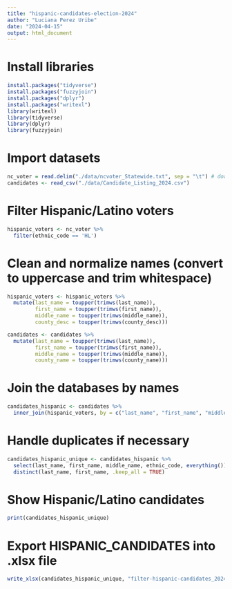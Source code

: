 ```yaml
---
title: "hispanic-candidates-election-2024"
author: "Luciana Perez Uribe"
date: "2024-04-15"
output: html_document
---
```


# Install libraries
```r
install.packages("tidyverse")
install.packages("fuzzyjoin")
install.packages("dplyr")
install.packages("writexl")
library(writexl)
library(tidyverse)
library(dplyr)
library(fuzzyjoin)
```

# Import datasets
```r
nc_voter = read.delim("./data/ncvoter_Statewide.txt", sep = "\t") # downloaded April 15, 2024
candidates <- read_csv("./data/Candidate_Listing_2024.csv")
```

# Filter Hispanic/Latino voters
```r
hispanic_voters <- nc_voter %>%
  filter(ethnic_code == 'HL')
```

# Clean and normalize names (convert to uppercase and trim whitespace)
```r
hispanic_voters <- hispanic_voters %>%
  mutate(last_name = toupper(trimws(last_name)),
         first_name = toupper(trimws(first_name)),
         middle_name = toupper(trimws(middle_name)),
         county_desc = toupper(trimws(county_desc)))

candidates <- candidates %>%
  mutate(last_name = toupper(trimws(last_name)),
         first_name = toupper(trimws(first_name)),
         middle_name = toupper(trimws(middle_name)),
         county_name = toupper(trimws(county_name)))
```

# Join the databases by names
```r
candidates_hispanic <- candidates %>%
  inner_join(hispanic_voters, by = c("last_name", "first_name", "middle_name", "county_name" = "county_desc"))
```

# Handle duplicates if necessary
```r
candidates_hispanic_unique <- candidates_hispanic %>%
  select(last_name, first_name, middle_name, ethnic_code, everything()) %>%
  distinct(last_name, first_name, .keep_all = TRUE)
```

# Show Hispanic/Latino candidates
```r
print(candidates_hispanic_unique)
```


# Export HISPANIC_CANDIDATES into .xlsx file

```r
write_xlsx(candidates_hispanic_unique, "filter-hispanic-candidates_2024.xlsx")
```
